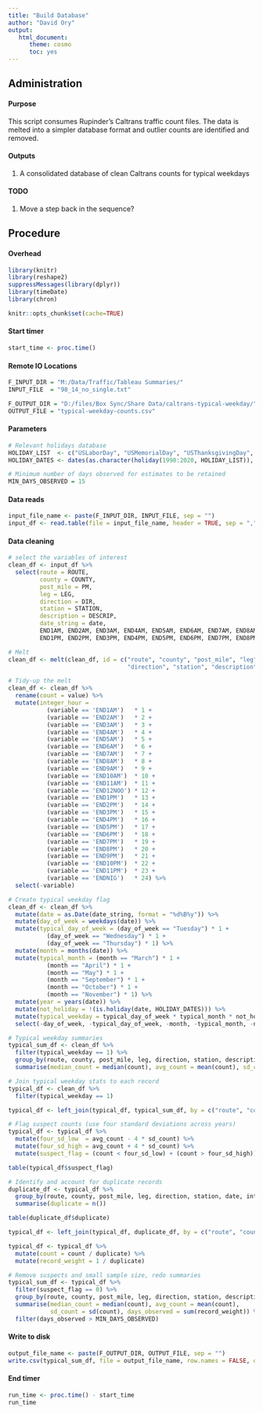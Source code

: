 ```yaml
---
title: "Build Database"
author: "David Ory"
output: 
   html_document:
      theme: cosmo
      toc: yes
---
```


## Administration

#### Purpose
This script consumes Rupinder's Caltrans traffic count files.  The data is melted into a simpler database format and outlier counts are identified and removed. 

#### Outputs
1.  A consolidated database of clean Caltrans counts for typical weekdays

#### TODO
1.  Move a step back in the sequence?


## Procedure

#### Overhead
```r
library(knitr)
library(reshape2)
suppressMessages(library(dplyr))
library(timeDate)
library(chron)
```

```r
knitr::opts_chunk$set(cache=TRUE)
```

#### Start timer
```r
start_time <- proc.time()
```

#### Remote IO Locations
```r
F_INPUT_DIR = "M:/Data/Traffic/Tableau Summaries/"
INPUT_FILE  = "98_14_no_single.txt"

F_OUTPUT_DIR = "D:/files/Box Sync/Share Data/caltrans-typical-weekday/"
OUTPUT_FILE = "typical-weekday-counts.csv"
```

#### Parameters
```r
# Relevant holidays database
HOLIDAY_LIST  <- c("USLaborDay", "USMemorialDay", "USThanksgivingDay", "USVeteransDay")
HOLIDAY_DATES <- dates(as.character(holiday(1998:2020, HOLIDAY_LIST)), format = "Y-M-D")

# Minimum number of days observed for estimates to be retained
MIN_DAYS_OBSERVED = 15
```


#### Data reads
```r
input_file_name <- paste(F_INPUT_DIR, INPUT_FILE, sep = "")
input_df <- read.table(file = input_file_name, header = TRUE, sep = ",", stringsAsFactors = FALSE, strip.white = TRUE)

```

#### Data cleaning
```r
# select the variables of interest
clean_df <- input_df %>%
  select(route = ROUTE, 
         county = COUNTY, 
         post_mile = PM, 
         leg = LEG, 
         direction = DIR, 
         station = STATION,
         description = DESCRIP, 
         date_string = date,
         END1AM, END2AM, END3AM, END4AM, END5AM, END6AM, END7AM, END8AM, END9AM, END10AM, END11AM, END12NOO,
         END1PM, END2PM, END3PM, END4PM, END5PM, END6PM, END7PM, END8PM, END9PM, END10PM, END11PM, END12NIG)

# Melt
clean_df <- melt(clean_df, id = c("route", "county", "post_mile", "leg", 
                                  "direction", "station", "description", "date_string"))

# Tidy-up the melt
clean_df <- clean_df %>%
  rename(count = value) %>%
  mutate(integer_hour = 
           (variable == 'END1AM')   * 1 +
           (variable == 'END2AM')   * 2 +
           (variable == 'END3AM')   * 3 +
           (variable == 'END4AM')   * 4 +
           (variable == 'END5AM')   * 5 +
           (variable == 'END6AM')   * 6 +
           (variable == 'END7AM')   * 7 +
           (variable == 'END8AM')   * 8 +
           (variable == 'END9AM')   * 9 +
           (variable == 'END10AM')  * 10 +
           (variable == 'END11AM')  * 11 +
           (variable == 'END12NOO') * 12 +
           (variable == 'END1PM')   * 13 +
           (variable == 'END2PM')   * 14 +
           (variable == 'END3PM')   * 15 +
           (variable == 'END4PM')   * 16 +
           (variable == 'END5PM')   * 17 +
           (variable == 'END6PM')   * 18 +
           (variable == 'END7PM')   * 19 +
           (variable == 'END8PM')   * 20 +
           (variable == 'END9PM')   * 21 +
           (variable == 'END10PM')  * 22 +
           (variable == 'END11PM')  * 23 +
           (variable == 'ENDNIG')   * 24) %>%
  select(-variable)

# Create typical weekday flag
clean_df <- clean_df %>%
  mutate(date = as.Date(date_string, format = "%d%B%y")) %>%
  mutate(day_of_week = weekdays(date)) %>%
  mutate(typical_day_of_week = (day_of_week == "Tuesday") * 1 + 
           (day_of_week == "Wednesday") * 1 + 
           (day_of_week == "Thursday") * 1) %>%
  mutate(month = months(date)) %>%
  mutate(typical_month = (month == "March") * 1 +
           (month == "April") * 1 +
           (month == "May") * 1 +
           (month == "September") * 1 +
           (month == "October") * 1 +
           (month == "November") * 1) %>%
  mutate(year = years(date)) %>%
  mutate(not_holiday = !(is.holiday(date, HOLIDAY_DATES))) %>%
  mutate(typical_weekday = typical_day_of_week * typical_month * not_holiday) %>%
  select(-day_of_week, -typical_day_of_week, -month, -typical_month, -not_holiday)

# Typical weekday summaries
typical_sum_df <- clean_df %>%
  filter(typical_weekday == 1) %>%
  group_by(route, county, post_mile, leg, direction, station, description, integer_hour) %>%
  summarise(median_count = median(count), avg_count = mean(count), sd_count = sd(count), days_observed = n())

# Join typical weekday stats to each record
typical_df <- clean_df %>%
  filter(typical_weekday == 1)

typical_df <- left_join(typical_df, typical_sum_df, by = c("route", "county", "post_mile", "leg", "direction", "station", "description", "integer_hour"))

# Flag suspect counts (use four standard deviations across years)
typical_df <- typical_df %>%
  mutate(four_sd_low  = avg_count - 4 * sd_count) %>%
  mutate(four_sd_high = avg_count + 4 * sd_count) %>%
  mutate(suspect_flag = (count < four_sd_low) + (count > four_sd_high))

table(typical_df$suspect_flag)

# Identify and account for duplicate records
duplicate_df <- typical_df %>%
  group_by(route, county, post_mile, leg, direction, station, date, integer_hour) %>%
  summarise(duplicate = n())

table(duplicate_df$duplicate)

typical_df <- left_join(typical_df, duplicate_df, by = c("route", "county", "post_mile", "leg", "direction", "station", "date", "integer_hour"))

typical_df <- typical_df %>%
  mutate(count = count / duplicate) %>%
  mutate(record_weight = 1 / duplicate)

# Remove suspects and small sample size, redo summaries
typical_sum_df <- typical_df %>%
  filter(suspect_flag == 0) %>%
  group_by(route, county, post_mile, leg, direction, station, description, year, integer_hour) %>%
  summarise(median_count = median(count), avg_count = mean(count), 
            sd_count = sd(count), days_observed = sum(record_weight)) %>%
  filter(days_observed > MIN_DAYS_OBSERVED)

```

#### Write to disk
```r
output_file_name <- paste(F_OUTPUT_DIR, OUTPUT_FILE, sep = "")
write.csv(typical_sum_df, file = output_file_name, row.names = FALSE, quote = T)
```

#### End timer
```r
run_time <- proc.time() - start_time
run_time
```

